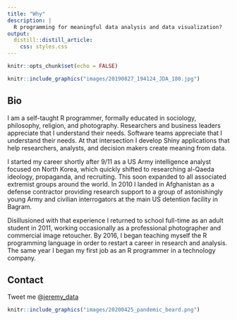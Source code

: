 ```yaml
---
title: "Why"
description: |
  R programming for meaningful data analysis and data visualization?
output:
  distill::distill_article:
    css: styles.css
---
```


```r
knitr::opts_chunk$set(echo = FALSE)
```

```r
knitr::include_graphics("images/20190827_194124_JDA_180.jpg")
```

## Bio

I am a self-taught R programmer, formally educated in sociology, philosophy, religion, and photography. Researchers and business leaders appreciate that I understand their needs. Software teams appreciate that I understand their needs. At that intersection I develop Shiny applications that help researchers, analysts, and decision makers create meaning from data.

I started my career shortly after 9/11 as a US Army intelligence analyst focused on North Korea, which quickly shifted to researching al-Qaeda ideology, propaganda, and recruiting. This soon expanded to all associated extremist groups around the world. In 2010 I landed in Afghanistan as a defense contractor providing research support to a group of astonishingly young Army and civilian interrogators at the main US detention facility in Bagram.

Disillusioned with that experience I returned to school full-time as an adult student in 2011, working occasionally as a professional photographer and commercial image retoucher. By 2016, I began teaching myself the R programming language in order to restart a career in research and analysis. The same year I began my first job as an R programmer in a technology company.

## Contact

Tweet me @[jeremy_data](https://twitter.com/jeremy_data)

```r
knitr::include_graphics("images/20200425_pandemic_beard.png")
```
